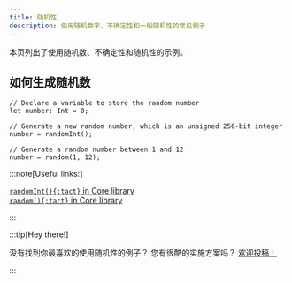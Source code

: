 ```yaml
---
title: 随机性
description: 使用随机数字、不确定性和一般随机性的常见例子
---
```


本页列出了使用随机数、不确定性和随机性的示例。

## 如何生成随机数

```tact
// Declare a variable to store the random number
let number: Int = 0;

// Generate a new random number, which is an unsigned 256-bit integer
number = randomInt();

// Generate a random number between 1 and 12
number = random(1, 12);
```

:::note[Useful links:]

  [`randomInt(){:tact}` in Core library](/ref/core-random#randomint)\
  [`random(){:tact}` in Core library](/ref/core-random#random)

:::

:::tip[Hey there!]

  没有找到你最喜欢的使用随机性的例子？  您有很酷的实施方案吗？ [欢迎投稿！](https://github.com/tact-lang/tact/issues)

:::

